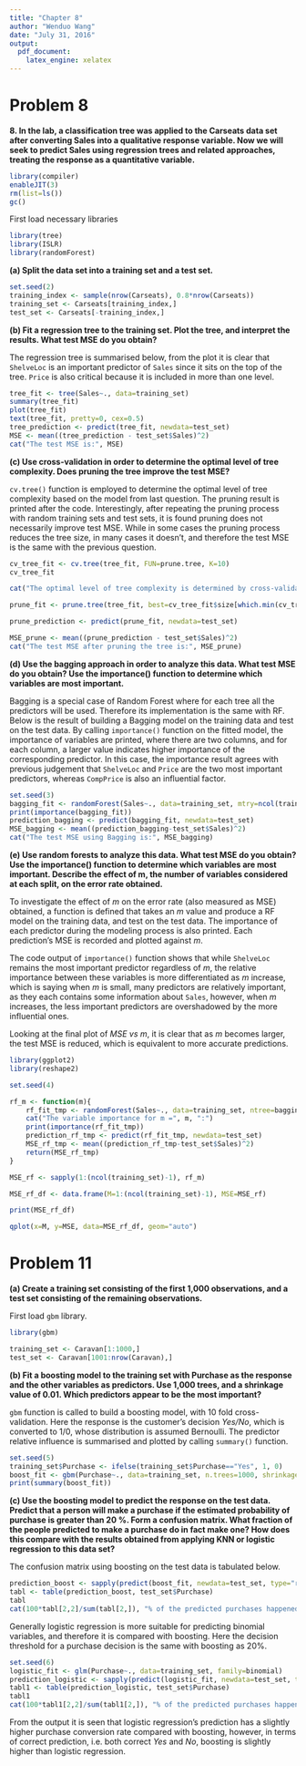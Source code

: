 ```yaml
---
title: "Chapter 8"
author: "Wenduo Wang"
date: "July 31, 2016"
output: 
  pdf_document: 
    latex_engine: xelatex
---
```


# Problem 8

__8. In the lab, a classification tree was applied to the Carseats data set after converting Sales into a qualitative response variable. Now we will seek to predict Sales using regression trees and related approaches, treating the response as a quantitative variable.__

```r
library(compiler)
enableJIT(3)
rm(list=ls())
gc()
```

First load necessary libraries 

```r
library(tree)
library(ISLR)
library(randomForest)
```

__(a) Split the data set into a training set and a test set.__

```r
set.seed(2)
training_index <- sample(nrow(Carseats), 0.8*nrow(Carseats))
training_set <- Carseats[training_index,]
test_set <- Carseats[-training_index,]
```

__(b) Fit a regression tree to the training set. Plot the tree, and interpret the results. What test MSE do you obtain?__

The regression tree is summarised below, from the plot it is clear that `ShelveLoc` is an important predictor of `Sales` since it sits on the top of the tree. `Price` is also critical because it is included in more than one level.

```r
tree_fit <- tree(Sales~., data=training_set)
summary(tree_fit)
plot(tree_fit)
text(tree_fit, pretty=0, cex=0.5)
tree_prediction <- predict(tree_fit, newdata=test_set)
MSE <- mean((tree_prediction - test_set$Sales)^2)
cat("The test MSE is:", MSE)
```

__(c) Use cross-validation in order to determine the optimal level of tree complexity. Does pruning the tree improve the test MSE?__

`cv.tree()` function is employed to determine the optimal level of tree complexity based on the model from last question. The pruning result is printed after the code. Interestingly, after repeating the pruning process with random training sets and test sets, it is found pruning does not necessarily improve test MSE. While in some cases the pruning process reduces the tree size, in many cases it doesn't, and therefore the test MSE is the same with the previous question.

```r
cv_tree_fit <- cv.tree(tree_fit, FUN=prune.tree, K=10)
cv_tree_fit

cat("The optimal level of tree complexity is determined by cross-validation as:", cv_tree_fit$size[which.min(cv_tree_fit$dev)])

prune_fit <- prune.tree(tree_fit, best=cv_tree_fit$size[which.min(cv_tree_fit$dev)])

prune_prediction <- predict(prune_fit, newdata=test_set)

MSE_prune <- mean((prune_prediction - test_set$Sales)^2)
cat("The test MSE after pruning the tree is:", MSE_prune)
```

__(d) Use the bagging approach in order to analyze this data. What test MSE do you obtain? Use the importance() function to determine which variables are most important.__

Bagging is a special case of Random Forest where for each tree all the predictors will be used. Therefore its implementation is the same with RF. Below is the result of building a Bagging model on the training data and test on the test data. By calling `importance()` function on the fitted model, the importance of variables are printed, where there are two columns, and for each column, a larger value indicates higher importance of the corresponding predictor. In this case, the importance result agrees with previous judgement that `ShelveLoc` and `Price` are the two most important predictors, whereas `CompPrice` is also an influential factor.

```r
set.seed(3)
bagging_fit <- randomForest(Sales~., data=training_set, mtry=ncol(training_set)-1, importance=TRUE)
print(importance(bagging_fit))
prediction_bagging <- predict(bagging_fit, newdata=test_set)
MSE_bagging <- mean((prediction_bagging-test_set$Sales)^2)
cat("The test MSE using Bagging is:", MSE_bagging)
```

__(e) Use random forests to analyze this data. What test MSE do you obtain? Use the importance() function to determine which variables are most important. Describe the effect of m, the number of variables considered at each split, on the error rate obtained.__

To investigate the effect of _m_ on the error rate (also measured as MSE) obtained, a function is defined that takes an _m_ value and produce a RF model on the training data, and test on the test data. The importance of each predictor during the modeling process is also printed. Each prediction's MSE is recorded and plotted against _m_.

The code output of `importance()` function shows that while `ShelveLoc` remains the most important predictor regardless of _m_, the relative importance between these variables is more differentiated as _m_ increase, which is saying when _m_ is small, many predictors are relatively important, as they each contains some information about `Sales`, however, when _m_ increases, the less important predictors are overshadowed by the more influential ones.

Looking at the final plot of _MSE vs m_, it is clear that as _m_ becomes larger, the test MSE is reduced, which is equivalent to more accurate predictions.

```r
library(ggplot2)
library(reshape2)
```


```r
set.seed(4)

rf_m <- function(m){
    rf_fit_tmp <- randomForest(Sales~., data=training_set, ntree=bagging_fit$ntree, mtry=m, importance=TRUE)
    cat("The variable importance for m =", m, ":")
    print(importance(rf_fit_tmp))
    prediction_rf_tmp <- predict(rf_fit_tmp, newdata=test_set)
    MSE_rf_tmp <- mean((prediction_rf_tmp-test_set$Sales)^2)
    return(MSE_rf_tmp)
}

MSE_rf <- sapply(1:(ncol(training_set)-1), rf_m)

MSE_rf_df <- data.frame(M=1:(ncol(training_set)-1), MSE=MSE_rf)

print(MSE_rf_df)

qplot(x=M, y=MSE, data=MSE_rf_df, geom="auto")
```

# Problem 11

__(a) Create a training set consisting of the first 1,000 observations, and a test set consisting of the remaining observations.__

First load `gbm` library.

```r
library(gbm)
```


```r
training_set <- Caravan[1:1000,]
test_set <- Caravan[1001:nrow(Caravan),]
```

__(b) Fit a boosting model to the training set with Purchase as the response and the other variables as predictors. Use 1,000 trees, and a shrinkage value of 0.01. Which predictors appear to be the most important?__

`gbm` function is called to build a boosting model, with 10 fold cross-validation. Here the response is the customer's decision _Yes/No_, which is converted to 1/0, whose distribution is assumed Bernoulli. The predictor relative influence is summarised and plotted by calling `summary()` function.

```r
set.seed(5)
training_set$Purchase <- ifelse(training_set$Purchase=="Yes", 1, 0)
boost_fit <- gbm(Purchase~., data=training_set, n.trees=1000, shrinkage=0.01, interaction.depth=4, distribution="bernoulli", cv.folds=10, n.cores=4)
print(summary(boost_fit))
```

__(c) Use the boosting model to predict the response on the test data. Predict that a person will make a purchase if the estimated probability of purchase is greater than 20 %. Form a confusion matrix. What fraction of the people predicted to make a purchase do in fact make one? How does this compare with the results obtained from applying KNN or logistic regression to this data set?__

The confusion matrix using boosting on the test data is tabulated below.

```r
prediction_boost <- sapply(predict(boost_fit, newdata=test_set, type="response", n.trees=1000), function(x) ifelse(x>0.2, "Yes", "No"))
tabl <- table(prediction_boost, test_set$Purchase)
tabl
cat(100*tabl[2,2]/sum(tabl[2,]), "% of the predicted purchases happened in reality.")
```

Generally logistic regression is more suitable for predicting binomial variables, and therefore it is compared with boosting. Here the decision threshold for a purchase decision is the same with boosting as 20%.

```r
set.seed(6)
logistic_fit <- glm(Purchase~., data=training_set, family=binomial)
prediction_logistic <- sapply(predict(logistic_fit, newdata=test_set, type="response"), function(x) ifelse(x>0.2, "Yes", "No"))
tabl1 <- table(prediction_logistic, test_set$Purchase)
tabl1
cat(100*tabl1[2,2]/sum(tabl1[2,]), "% of the predicted purchases happened in reality (logistic regression).")
```

From the output it is seen that logistic regression's prediction has a slightly higher purchase conversion rate compared with boosting, however, in terms of correct prediction, i.e. both correct _Yes_ and _No_, boosting is slightly higher than logistic regression.